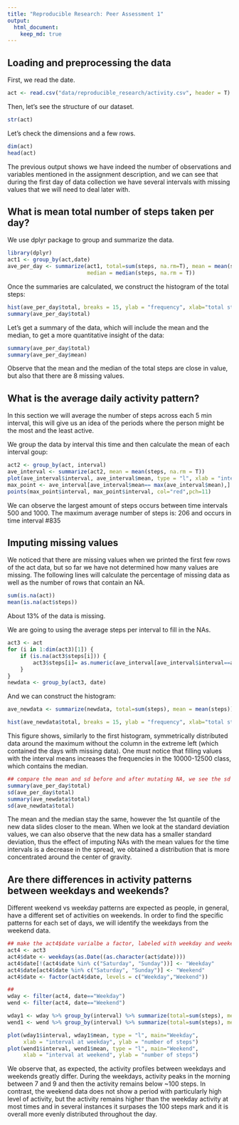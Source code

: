 ```yaml
---
title: "Reproducible Research: Peer Assessment 1"
output: 
  html_document:
    keep_md: true
---
```



## Loading and preprocessing the data

First, we read the date.
```r
act <- read.csv("data/reproducible_research/activity.csv", header = T)
```

Then, let's see the structure of our dataset.
```r

str(act)

```

Let's check the dimensions and a few rows.
```r
dim(act)
head(act)
```
The previous output shows we have indeed the number of observations and variables mentioned in the assignment description, and we can see that during the first day of data collection we have several intervals with missing values that we will need to deal later with.

## What is mean total number of steps taken per day?
We use dplyr package to group and summarize the data.
```r
library(dplyr)
act1 <- group_by(act,date)
ave_per_day <- summarize(act1, total=sum(steps, na.rm=T), mean = mean(steps, na.rm = T),
                         median = median(steps, na.rm = T))

```

Once the summaries are calculated, we construct the histogram of the total steps:
```r
hist(ave_per_day$total, breaks = 15, ylab = "frequency", xlab="total steps per day", main="")
summary(ave_per_day$total)
```

Let's get a summary of the data, which will include the mean and the median, to get a more quantitative insight of the data:
```r
summary(ave_per_day$total)
summary(ave_per_day$mean)
```
Observe that the mean and the median of the total steps are close in value, but also that there are 8 missing values.

## What is the average daily activity pattern?
In this section we will average the number of steps across each 5 min interval, this will give us an idea of the periods where the person might be the most and the least active.

We group the data by interval this time and then calculate the mean of each interval goup:
```r
act2 <- group_by(act, interval)
ave_interval <- summarize(act2, mean = mean(steps, na.rm = T))
plot(ave_interval$interval, ave_interval$mean, type = "l", xlab = "interval", ylab = "mean of steps")
max_point <- ave_interval[ave_interval$mean== max(ave_interval$mean),]
points(max_point$interval, max_point$interval, col="red",pch=11)

```
We can observe the largest amount of steps occurs between time intervals 500 and 1000. The maximum average number of steps is: 206 and occurs in time interval #835

## Imputing missing values
We noticed that there are missing values when we printed the first few rows of the act data, but so far we have not determined how many values are missing. The following lines will calculate the percentage of missing data as well as the number of rows that contain an NA.

```r
sum(is.na(act))
mean(is.na(act$steps))
```
About 13% of the data is missing. 

We are going to using the average steps per interval to fill in the NAs.
```r
act3 <- act
for (i in 1:dim(act3)[1]) {
    if (is.na(act3$steps[i])) {
        act3$steps[i]= as.numeric(ave_interval[ave_interval$interval==act3$interval[i],2])
    }
}
newdata <- group_by(act3, date)
```

And we can construct the histogram:
```r
ave_newdata <- summarize(newdata, total=sum(steps), mean = mean(steps))

hist(ave_newdata$total, breaks = 15, ylab = "frequency", xlab="total steps per day", main="")

```

This figure shows, similarly to the first histogram, symmetrically distributed data around the maximum without the column in the extreme left (which contained the days with missing data). One must notice that filling values with the interval means increases the frequencies in the 10000-12500 class, which contains the median.

```r
## compare the mean and sd before and after mutating NA, we see the sd decrease 40%,
summary(ave_per_day$total)
sd(ave_per_day$total)
summary(ave_newdata$total)
sd(ave_newdata$total)
```
The mean and the median stay the same, however the 1st quantile of the new data slides closer to the mean. When we look at the standard deviation values, we can also observe that the new data has a smaller standard deviation, thus the effect of imputing NAs with the mean values for the time intervals is a decrease in the spread, we obtained a distribution that is more concentrated around the center of gravity.

## Are there differences in activity patterns between weekdays and weekends?
Different weekend vs weekday patterns are expected as people, in general, have a different set of activities on weekends.
In order to find the specific patterns for each set of days, we will identify the weekdays from the weekend data. 
```r
## make the act4$date varialbe a factor, labeled with weekday and weekend. 
act4 <- act3
act4$date <- weekdays(as.Date((as.character(act$date))))
act4$date[!(act4$date %in% c("Saturday", "Sunday"))] <- "Weekday"
act4$date[act4$date %in% c("Saturday", "Sunday")] <- "Weekend"
act4$date <- factor(act4$date, levels = c("Weekday","Weekend"))

## 
wday <- filter(act4, date=="Weekday")
wend <- filter(act4, date=="Weekend")

wday1 <- wday %>% group_by(interval) %>% summarize(total=sum(steps), mean= mean(steps))
wend1 <- wend %>% group_by(interval) %>% summarize(total=sum(steps), mean= mean(steps))

plot(wday1$interval, wday1$mean, type = "l", main="Weekday", 
     xlab = "interval at weekday", ylab = "number of steps")
plot(wend1$interval, wend1$mean, type = "l", main="Weekend", 
     xlab = "interval at weekend", ylab = "number of steps")

```

We observe that, as expected, the activity profiles between weekdays and weekends greatly differ. During the weekdays, activity peaks in the morning between 7 and 9 and then the activity remains below ~100 steps. In contrast, the weekend data does not show a period with particularly high level of activity, but the activity remains higher than the weekday activity at most times and in several instances it surpases the 100 steps mark and it is overall more evenly distributed throughout the day.